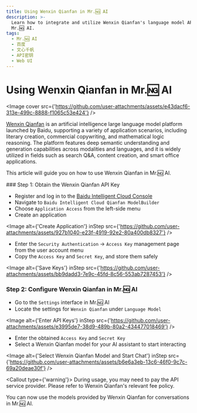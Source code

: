 ```yaml
---
title: Using Wenxin Qianfan in Mr.🆖 AI
description: >-
  Learn how to integrate and utilize Wenxin Qianfan's language model APIs in
  Mr.🆖 AI.
tags:
  - Mr.🆖 AI
  - 百度
  - 文心千帆
  - API密钥
  - Web UI
---
```


# Using Wenxin Qianfan in Mr.🆖 AI

<Image
  cover
  src={'https://github.com/user-attachments/assets/e43dacf6-313e-499c-8888-f1065c53e424'}
/>

[Wenxin Qianfan](https://qianfan.cloud.baidu.com/) is an artificial intelligence large language model platform launched by Baidu, supporting a variety of application scenarios, including literary creation, commercial copywriting, and mathematical logic reasoning. The platform features deep semantic understanding and generation capabilities across modalities and languages, and it is widely utilized in fields such as search Q&A, content creation, and smart office applications.

This article will guide you on how to use Wenxin Qianfan in Mr.🆖 AI.

<Steps>
### Step 1: Obtain the Wenxin Qianfan API Key

- Register and log in to the [Baidu Intelligent Cloud Console](https://console.bce.baidu.com/)
- Navigate to `Baidu Intelligent Cloud Qianfan ModelBuilder`
- Choose `Application Access` from the left-side menu
- Create an application

<Image
  alt={'Create Application'}
  inStep
  src={'https://github.com/user-attachments/assets/927b1040-e23f-4919-92e2-80a400db8327'}
/>

- Enter the `Security Authentication` -> `Access Key` management page from the user account menu
- Copy the `Access Key` and `Secret Key`, and store them safely

<Image
  alt={'Save Keys'}
  inStep
  src={'https://github.com/user-attachments/assets/bb9dadd3-7e9c-45fd-8c56-553ab7287453'}
/>

### Step 2: Configure Wenxin Qianfan in Mr.🆖 AI

- Go to the `Settings` interface in Mr.🆖 AI
- Locate the settings for `Wenxin Qianfan` under `Language Model`

<Image
  alt={'Enter API Keys'}
  inStep
  src={'https://github.com/user-attachments/assets/e3995de7-38d9-489b-80a2-434477018469'}
/>

- Enter the obtained `Access Key` and `Secret Key`
- Select a Wenxin Qianfan model for your AI assistant to start interacting

<Image
  alt={'Select Wenxin Qianfan Model and Start Chat'}
  inStep
  src={'https://github.com/user-attachments/assets/b6e6a3eb-13c6-46f0-9c7c-69a20deae30f'}
/>

<Callout type={'warning'}>
  During usage, you may need to pay the API service provider. Please refer to Wenxin Qianfan's
  relevant fee policy.
</Callout>

</Steps>

You can now use the models provided by Wenxin Qianfan for conversations in Mr.🆖 AI.
